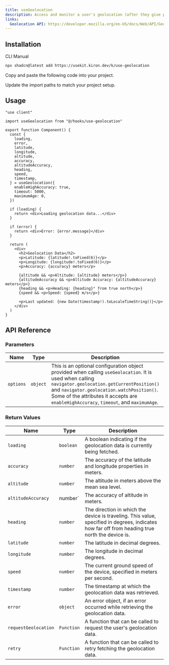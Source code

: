 ```yaml
---
title: useGeolocation
description: Access and monitor a user's geolocation (after they give permission) with useGeolocation.
links:
  Geolocation API: https://developer.mozilla.org/en-US/docs/Web/API/Geolocation_API
---
```


<ComponentPreview name="use-geolocation-demo" />

## Installation

<Tabs defaultValue="cli">

<TabsList>
  <TabsTrigger value="cli">CLI</TabsTrigger>
  <TabsTrigger value="manual">Manual</TabsTrigger>
</TabsList>

<TabsContent value="cli">

```bash
npx shadcn@latest add https://usekit.kiron.dev/k/use-geolocation
```

</TabsContent>

<TabsContent value="manual">

<Steps>

<Step>Copy and paste the following code into your project.</Step>

<ComponentSource name="use-geolocation" />

<Step>Update the import paths to match your project setup.</Step>

</Steps>

</TabsContent>

</Tabs>

## Usage

```tsx {3, 6-21}
"use client"

import useGeolocation from "@/hooks/use-geolocation"

export function Component() {
  const {
    loading,
    error,
    latitude,
    longitude,
    altitude,
    accuracy,
    altitudeAccuracy,
    heading,
    speed,
    timestamp,
  } = useGeolocation({
    enableHighAccuracy: true,
    timeout: 5000,
    maximumAge: 0,
  })

  if (loading) {
    return <div>Loading geolocation data...</div>
  }

  if (error) {
    return <div>Error: {error.message}</div>
  }

  return (
    <div>
      <h2>Geolocation Data</h2>
      <p>Latitude: {latitude!.toFixed(6)}</p>
      <p>Longitude: {longitude!.toFixed(6)}</p>
      <p>Accuracy: {accuracy} meters</p>

      {altitude && <p>Altitude: {altitude} meters</p>}
      {altitudeAccuracy && <p>Altitude Accuracy: {altitudeAccuracy} meters</p>}
      {heading && <p>Heading: {heading}° from true north</p>}
      {speed && <p>Speed: {speed} m/s</p>}

      <p>Last updated: {new Date(timestamp!).toLocaleTimeString()}</p>
    </div>
  )
}
```

## API Reference

### Parameters

| Name      | Type     | Description                                                                                                                                                                                                                                                                                 | Default Value                                                | Optional |
| --------- | -------- | ------------------------------------------------------------------------------------------------------------------------------------------------------------------------------------------------------------------------------------------------------------------------------------------- | ------------------------------------------------------------ | -------- |
| `options` | `object` | This is an optional configuration object provided when calling `useGeolocation`. It is used when calling `navigator.geolocation.getCurrentPosition()` and `navigator.geolocation.watchPosition()`. Some of the attributes it accepts are `enableHighAccuracy`, `timeout`, and `maximumAge`. | `{ enableHighAccuracy: true, timeout: 5000, maximumAge: 0 }` | Yes      |

### Return Values

| Name                 | Type       | Description                                                                                                                                    |
| -------------------- | ---------- | ---------------------------------------------------------------------------------------------------------------------------------------------- |
| `loading`            | `boolean`  | A boolean indicating if the geolocation data is currently being fetched.                                                                       |
| `accuracy`           | `number`   | The accuracy of the latitude and longitude properties in meters.                                                                               |
| `altitude`           | `number`   | The altitude in meters above the mean sea level.                                                                                               |
| `altitudeAccuracy`   | number`    | The accuracy of altitude in meters.                                                                                                            |
| `heading`            | `number`   | The direction in which the device is traveling. This value, specified in degrees, indicates how far off from heading true north the device is. |
| `latitude`           | `number`   | The latitude in decimal degrees.                                                                                                               |
| `longitude`          | `number`   | The longitude in decimal degrees.                                                                                                              |
| `speed`              | `number`   | The current ground speed of the device, specified in meters per second.                                                                        |
| `timestamp`          | `number`   | The timestamp at which the geolocation data was retrieved.                                                                                     |
| `error`              | `object`   | An error object, if an error occurred while retrieving the geolocation data.                                                                   |
| `requestGeolocation` | `Function` | A function that can be called to request the user's geolocation data.                                                                          |
| `retry`              | `Function` | A function that can be called to retry fetching the geolocation data.                                                                          |
